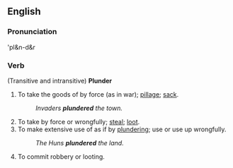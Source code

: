 ==English==

===Pronunciation===
'pl&n-d&r

===Verb===
(Transitive and intransitive)
'''Plunder'''
#To take the goods of by force (as in war); [[pillage]]; [[sack]].
#:''Invaders '''plundered''' the town.''
#To take by force or wrongfully; [[steal]]; [[loot]].
#To make extensive use of as if by [[plundering]]; use or use up wrongfully.
#:''The Huns '''plundered''' the land.''
#To commit robbery or looting.